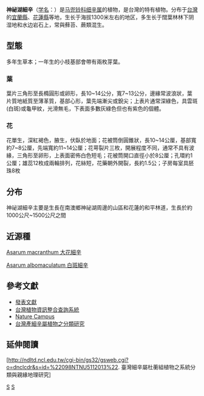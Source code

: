 {{Speciesbox 
| genus = Asarum
| species = villisepalum
| authority = C. T. Lu & [[王震哲|J. C. Wang]]
}}
'''神祕湖細辛'''（[[学名|学名]]：{{lang|la|''Asarum villisepalum ''}}）是[[马兜铃科|马兜铃科]][[细辛属|细辛属]]的植物，是台灣的特有植物。分布于[[台灣|台灣]]的[[宜蘭縣|宜蘭縣]]、[[花蓮縣|花蓮縣]]等地，生长于海拔1300米左右的地区，多生长于闊葉林林下阴湿地和水边岩石上，常與蘚苔、蕨類混生。

== 型態 ==
多年生草本；一年生的小枝基部會帶有兩枚芽葉。
=== 葉 ===
葉片三角形至長橢圓形或卵形，長10~14公分，寬7~13公分，邊緣常波浪狀，葉片質地紙質至薄革質，基部心形，葉先端漸尖或銳尖；上表片通常深綠色，具雲斑(白斑)或龜甲紋，光滑無毛，下表面多數灰綠色但也有紫色的個體。
=== 花 ===
花單生，深紅褐色，腋生，伏臥於地面；花被筒倒圓錐狀，長10~14公厘，基部寬約7~8公厘，先端寬約11~14公厘；花萼裂片三枚，開展程度不同，通常不具有波緣，三角形至卵形，上表面密佈白色短毛；花被筒開口直徑小於8公厘；孔環約1公厘；雄蕊12枚成兩輪排列，花絲短，花藥朝外開裂，長約1.5公；子房每室具胚珠8枚

== 分布 ==
神祕湖細辛主要是生長在南澳鄉神祕湖周邊的山區和花蓮的和平林道，生長於約1000公尺~1500公尺之間

== 近源種 ==
[[:大花细辛|Asarum macranthum 大花細辛]]

[[:白斑细辛|Asarum albomaculatum 白斑細辛]]

== 參考文獻 ==
*[http://[http://ejournal.sinica.edu.tw/bbas/content/2009/2/Bot502-11.pdf 發表文獻] {{Wayback|url=http://ejournal.sinica.edu.tw/bbas/content/2009/2/Bot502-11.pdf |date=20201026160555 }}
*[http://tai2.ntu.edu.tw/PlantInfo/species-des.php?code=347%20002%2010%200 台灣植物資訊整合查詢系統] {{Wayback|url=http://tai2.ntu.edu.tw/PlantInfo/species-des.php?code=347%20002%2010%200 |date=20160813163506 }}
*[https://web.archive.org/web/20160803055123/http://nc.kl.edu.tw/bbs/showpost.php?p=408957&postcount=574 Nature Campus]
*[http://ndltd.ncl.edu.tw/cgi-bin/gs32/gsweb.cgi/login?o=dnclcdr&s=id=%22089NTNU0112011%22.&searchmode=basic 台灣產細辛屬植物之分類研究] {{Wayback|url=http://ndltd.ncl.edu.tw/cgi-bin/gs32/gsweb.cgi/login?o=dnclcdr&s=id=%22089NTNU0112011%22.&searchmode=basic |date=20160625104828 }}

== 延伸閱讀 ==
[http://ndltd.ncl.edu.tw/cgi-bin/gs32/gsweb.cgi?o=dnclcdr&s=id=%22098NTNU5112013%22. 臺灣細辛屬杜蘅組植物之系統分類與親緣地理研究]
{{Taxonbar|from=Q18033041}}

[[Category:細辛屬|S]]
[[Category:臺灣特有植物|S]]